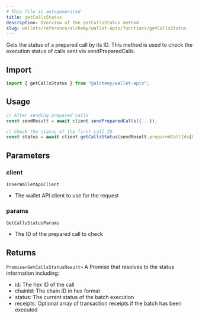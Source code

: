 ```yaml
---
# This file is autogenerated
title: getCallsStatus
description: Overview of the getCallsStatus method
slug: wallets/reference/alchemy/wallet-apis/functions/getCallsStatus
---
```


Gets the status of a prepared call by its ID.
This method is used to check the execution status of calls sent via sendPreparedCalls.

## Import

```ts
import { getCallsStatus } from "@alchemy/wallet-apis";
```

## Usage

```ts
// After sending prepared calls
const sendResult = await client.sendPreparedCalls({...});

// Check the status of the first call ID
const status = await client.getCallsStatus(sendResult.preparedCallIds[0]);
```

## Parameters

### client

`InnerWalletApiClient`

- The wallet API client to use for the request

### params

`GetCallsStatusParams`

- The ID of the prepared call to check

## Returns

`Promise<GetCallsStatusResult>`
A Promise that resolves to the status information including:

- id: The hex ID of the call
- chainId: The chain ID in hex format
- status: The current status of the batch execution
- receipts: Optional array of transaction receipts if the batch has been executed
